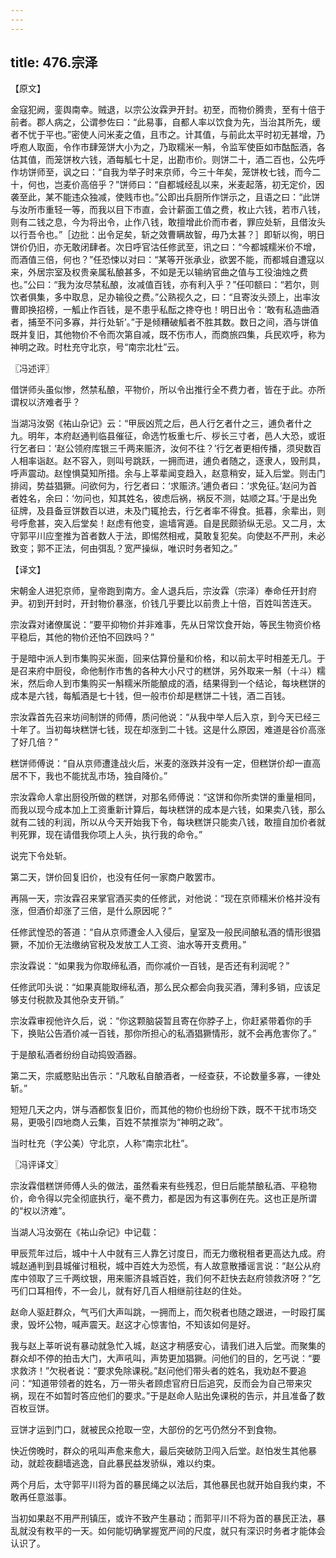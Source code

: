 ```yaml
---
---
---
```

title: 476.宗泽
---



【原文】

金寇犯阙，銮舆南幸。贼退，以宗公汝霖尹开封。初至，而物价腾贵，至有十倍于前者。郡人病之，公谓参佐曰：“此易事，自都人率以饮食为先，当治其所先，缓者不忧于平也。”密使人问米麦之值，且市之。计其值，与前此太平时初无甚增，乃呼庖人取面，令作市肆笼饼大小为之，乃取糯米一斛，令监军使臣如市酤酝酒，各估其值，而笼饼枚六钱，酒每觚七十足，出勘市价。则饼二十，酒二百也，公先呼作坊饼师至，讽之曰：“自我为举子时来京师，今三十年矣，笼饼枚七钱，而今二十，何也，岂麦价高倍乎？”饼师曰：“自都城经乱以来，米麦起落，初无定价，因袭至此，某不能违众独减，使贱市也。”公即出兵厨所作饼示之，且语之曰：“此饼与汝所市重轻一等，而我以目下市直，会计薪面工值之费，枚止六钱，若市八钱，则有二钱之息，今为将出令，止作八钱，敢擅增此价而市者，罪应处斩，且借汝头以行吾令也。”［边批：出令足矣，斩之效曹瞒故智，毋乃太甚？］即斩以徇，明日饼价仍旧，亦无敢闭肆者。次日呼官沽任修武至，讯之曰：“今都城糯米价不增，而酒值三倍，何也？”任恐悚以对曰：“某等开张承业，欲罢不能，而都城自遭寇以来，外居宗室及权贵亲属私酿甚多，不如是无以输纳官曲之值与工役油烛之费也。”公曰：“我为汝尽禁私酿，汝减值百钱，亦有利入乎？”任叩额曰：“若尔，则饮者俱集，多中取息，足办输役之费。”公熟视久之，曰：“且寄汝头颈上，出率汝曹即换招榜，一觚止作百钱，是不患乎私酝之搀夺也！明日出令：‘敢有私造曲酒者，捕至不问多寡，并行处斩’。”于是倾糟破觚者不胜其数。数日之间，酒与饼值既并复旧，其他物价不令而次第自减，既不伤市人，而商旅四集，兵民欢呼，称为神明之政。时杜充守北京，号“南宗北杜”云。

〖冯述评〗

借饼师头虽似惨，然禁私酿，平物价，所以令出推行全不费力者，皆在于此。亦所谓权以济难者乎？

当湖冯汝弼《祐山杂记》云：“甲辰凶荒之后，邑人行乞者什之三，逋负者什之九。明年，本府赵通判临县催征，命选竹板重七斤、桚长三寸者，邑人大恐，或诳行乞者曰：‘赵公领府库银三千两来赈济，汝何不往？’行乞者更相传播，须臾数百人相率诣赵。赵不容入，则叫号跳跃，一拥而进，逋负者随之，逐隶人，毁刑具，呼声震动。赵惶惧莫知所措。余与上莘辈闻变趋入，赵意稍安，延入后堂。则击门排闼，势益猖獗。问欲何为，行乞者曰：‘求赈济。’逋负者曰：‘求免征。’赵问为首者姓名，余曰：‘勿问也，知其姓名，彼虑后祸，祸反不测，姑顺之耳。’于是出免征牌，及县备豆饼数百以进，未及门辄抢去，行乞者率不得食。抵暮，余辈出，则号呼愈甚，突入后堂矣！赵虑有他变，逾墙宵遁。自是民颇骄纵无忌。又二月，太守郭平川应奎推为首者数人于法，即惕然相戒，莫敢复犯矣。向使赵不严刑，未必致变；郭不正法，何由弭乱？宽严操纵，唯识时务者知之。”

【译文】

宋朝金人进犯京师，皇帝跑到南方。金人退兵后，宗汝霖（宗泽）奉命任开封府尹。初到开封时，开封物价暴涨，价钱几乎要比以前贵上十倍，百姓叫苦连天。

宗汝霖对诸僚属说：“要平抑物价并非难事，先从日常饮食开始，等民生物资价格平稳后，其他的物价还怕不回跌吗？”

于是暗中派人到市集购买米面，回来估算份量和价格，和以前太平时相差无几。于是召来府中厨役，命他制作市售的各种大小尺寸的糕饼，另外取来一斛（十斗）糯米，然后命人到市集购买一斛糯米所能酿成的酒，结果得到一个结论，每块糕饼的成本是六钱，每觚酒是七十钱，但一般市价却是糕饼二十钱，酒二百钱。

宗汝霖首先召来坊间制饼的师傅，质问他说：“从我中举人后入京，到今天已经三十年了。当初每块糕饼七钱，现在却涨到二十钱。这是什么原因，难道是谷价高涨了好几倍？”

糕饼师傅说：“自从京师遭逢战火后，米麦的涨跌并没有一定，但糕饼价却一直高居不下，我也不能扰乱市场，独自降价。”

宗汝霖命人拿出厨役所做的糕饼，对那名师傅说：“这饼和你所卖饼的重量相同，而我以现今成本加上工资重新计算后，每块糕饼的成本是六钱，如果卖八钱，那么就有二钱的利润，所以从今天开始我下令，每块糕饼只能卖八钱，敢擅自加价者就判死罪，现在请借我你项上人头，执行我的命令。”

说完下令处斩。

第二天，饼价回复旧价，也没有任何一家商户敢罢市。

再隔一天，宗汝霖召来掌官酒买卖的任修武，对他说：“现在京师糯米价格并没有涨，但酒价却涨了三倍，是什么原因呢？”

任修武惶恐的答道：“自从京师遭金人入侵后，皇室及一般民间酿私酒的情形很猖獗，不加价无法缴纳官税及发放工人工资、油水等开支费用。”

宗汝霖说：“如果我为你取缔私酒，而你减价一百钱，是否还有利润呢？”

任修武叩头说：“如果真能取缔私酒，那么民众都会向我买酒，薄利多销，应该足够支付税款及其他杂支开销。”

宗汝霖审视他许久后，说：“你这颗脑袋暂且寄在你脖子上，你赶紧带着你的手下，换贴公告酒价减一百钱，那你所担心的私酒猖獗情形，就不会再危害你了。”

于是酿私酒者纷纷自动捣毁酒器。

第二天，宗威愍贴出告示：“凡敢私自酿酒者，一经查获，不论数量多寡，一律处斩。”

短短几天之内，饼与酒都恢复旧价，而其他的物价也纷纷下跌，既不干扰市场交易，更吸引四地商人云集，百姓不禁推崇为“神明之政”。

当时杜充（字公美）守北京，人称“南宗北杜”。

〖冯评译文〗

宗汝霖借糕饼师傅人头的做法，虽然看来有些残忍，但日后能禁酿私酒、平稳物价，命令得以完全彻底执行，毫不费力，都是因为有这事例在先。这也正是所谓的“权以济难”。

当湖人冯汝弼在《祐山杂记》中记载：

甲辰荒年过后，城中十人中就有三人靠乞讨度日，而无力缴税租者更高达九成。府城赵通判到县城催讨租税，城中百姓大为恐慌，有人故意散播谣言说：“赵公从府库中领取了三千两纹银，用来赈济县城百姓，我们何不赶快去赵府领救济呀？”乞丐们口耳相传，不一会儿，就有好几百人相继前往赵的住处。

赵命人驱赶群众，气丐们大声叫跳，一拥而上，而欠税者也随之跟进，一时殴打属隶，毁坏公物，喊声震天。赵这才心惊害怕，不知该如何是好。

我与赵上莘听说有暴动就急忙入城，赵这才稍感安心，请我们进入后堂。而聚集的群众却不停的拍击大门，大声吼叫，声势更加猖獗。问他们的目的，乞丐说：“要求救济！”欠税者说：“要求免除课税。”赵问他们带头者的姓名，我劝赵不要追问：“知道带领者的姓名，万一带头者顾虑官府日后追究，反而会为自己带来灾祸，现在不如暂时答应他们的要求。”于是赵命人贴出免课税的告示，并且准备了数百枚豆饼。

豆饼才运到门口，就被民众抢取一空，大部份的乞丐仍然分不到食物。

快近傍晚时，群众的吼叫声愈来愈大，最后突破防卫闯入后堂。赵怕发生其他暴动，就趁夜翻墙逃逸，自此暴民益发骄纵，难以约束。

两个月后，太守郭平川将为首的暴民绳之以法后，其他暴民也就开始自我约束，不敢再任意滋事。

当初如果赵不用严刑镇压，或许不致产生暴动；而郭平川不将为首的暴民正法，暴乱就没有敉平的一天。如何能切确掌握宽严间的尺度，就只有深识时务者才能体会认识了。